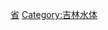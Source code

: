 {{Catnav|頁面分類|各種主題的頁面分類|依中国各省来作的分类|中国各省地理|吉林地理}}
{{Catnav|頁面分類|...|各國地理|中国地理|中国区域地理|中国各省地理|中国各省河流}}

{{中国河流 (按省区归类)}}

[[Category:中国各省河流|省]]
[[Category:吉林水体|Category:吉林水体]]